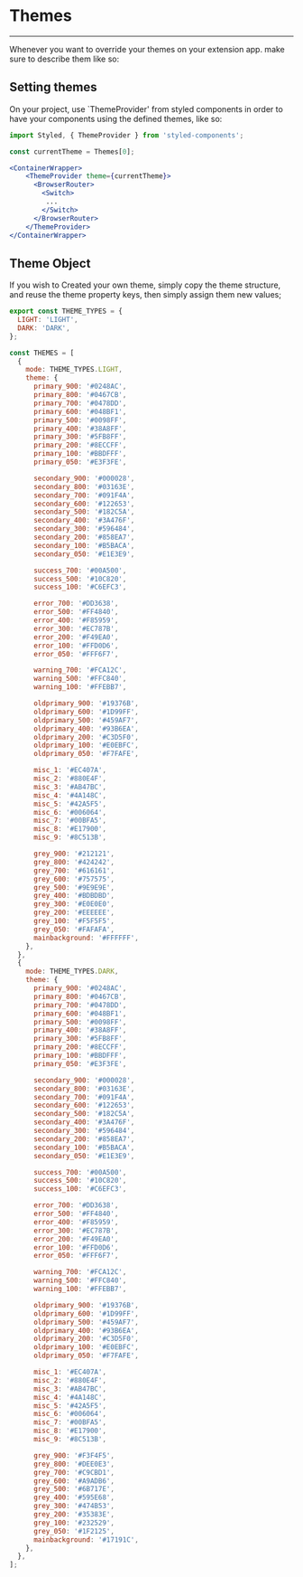 
<Meta title="Layout/Theme/documentation" />

# Themes
<hr />

Whenever you want to override your themes on your extension app.
make sure to describe them like so:

## Setting themes
On your project, use `ThemeProvider' from styled components in order to have your components
using the defined themes, like so:

```jsx
import Styled, { ThemeProvider } from 'styled-components';

const currentTheme = Themes[0];

<ContainerWrapper>
    <ThemeProvider theme={currentTheme}>
      <BrowserRouter>
        <Switch>
         ...
        </Switch>
      </BrowserRouter>
    </ThemeProvider>
</ContainerWrapper>
```

## Theme Object

If you wish to Created your own theme, simply copy the theme
structure, and reuse the theme property keys, then simply assign them new values;

```jsx
export const THEME_TYPES = {
  LIGHT: 'LIGHT',
  DARK: 'DARK',
};

const THEMES = [
  {
    mode: THEME_TYPES.LIGHT,
    theme: {
      primary_900: '#0248AC',
      primary_800: '#0467CB',
      primary_700: '#0478DD',
      primary_600: '#048BF1',
      primary_500: '#0098FF',
      primary_400: '#38A8FF',
      primary_300: '#5FB8FF',
      primary_200: '#8ECCFF',
      primary_100: '#BBDFFF',
      primary_050: '#E3F3FE',

      secondary_900: '#000028',
      secondary_800: '#03163E',
      secondary_700: '#091F4A',
      secondary_600: '#122653',
      secondary_500: '#182C5A',
      secondary_400: '#3A476F',
      secondary_300: '#596484',
      secondary_200: '#858EA7',
      secondary_100: '#B5BACA',
      secondary_050: '#E1E3E9',

      success_700: '#00A500',
      success_500: '#10C820',
      success_100: '#C6EFC3',

      error_700: '#DD3638',
      error_500: '#FF4840',
      error_400: '#F85959',
      error_300: '#EC787B',
      error_200: '#F49EA0',
      error_100: '#FFD0D6',
      error_050: '#FFF6F7',

      warning_700: '#FCA12C',
      warning_500: '#FFC840',
      warning_100: '#FFEBB7',

      oldprimary_900: '#19376B',
      oldprimary_600: '#1D99FF',
      oldprimary_500: '#459AF7',
      oldprimary_400: '#93B6EA',
      oldprimary_200: '#C3D5F0',
      oldprimary_100: '#E0EBFC',
      oldprimary_050: '#F7FAFE',

      misc_1: '#EC407A',
      misc_2: '#880E4F',
      misc_3: '#AB47BC',
      misc_4: '#4A148C',
      misc_5: '#42A5F5',
      misc_6: '#006064',
      misc_7: '#00BFA5',
      misc_8: '#E17900',
      misc_9: '#8C513B',

      grey_900: '#212121',
      grey_800: '#424242',
      grey_700: '#616161',
      grey_600: '#757575',
      grey_500: '#9E9E9E',
      grey_400: '#BDBDBD',
      grey_300: '#E0E0E0',
      grey_200: '#EEEEEE',
      grey_100: '#F5F5F5',
      grey_050: '#FAFAFA',
      mainbackground: '#FFFFFF',
    },
  },
  {
    mode: THEME_TYPES.DARK,
    theme: {
      primary_900: '#0248AC',
      primary_800: '#0467CB',
      primary_700: '#0478DD',
      primary_600: '#048BF1',
      primary_500: '#0098FF',
      primary_400: '#38A8FF',
      primary_300: '#5FB8FF',
      primary_200: '#8ECCFF',
      primary_100: '#BBDFFF',
      primary_050: '#E3F3FE',

      secondary_900: '#000028',
      secondary_800: '#03163E',
      secondary_700: '#091F4A',
      secondary_600: '#122653',
      secondary_500: '#182C5A',
      secondary_400: '#3A476F',
      secondary_300: '#596484',
      secondary_200: '#858EA7',
      secondary_100: '#B5BACA',
      secondary_050: '#E1E3E9',

      success_700: '#00A500',
      success_500: '#10C820',
      success_100: '#C6EFC3',

      error_700: '#DD3638',
      error_500: '#FF4840',
      error_400: '#F85959',
      error_300: '#EC787B',
      error_200: '#F49EA0',
      error_100: '#FFD0D6',
      error_050: '#FFF6F7',

      warning_700: '#FCA12C',
      warning_500: '#FFC840',
      warning_100: '#FFEBB7',

      oldprimary_900: '#19376B',
      oldprimary_600: '#1D99FF',
      oldprimary_500: '#459AF7',
      oldprimary_400: '#93B6EA',
      oldprimary_200: '#C3D5F0',
      oldprimary_100: '#E0EBFC',
      oldprimary_050: '#F7FAFE',

      misc_1: '#EC407A',
      misc_2: '#880E4F',
      misc_3: '#AB47BC',
      misc_4: '#4A148C',
      misc_5: '#42A5F5',
      misc_6: '#006064',
      misc_7: '#00BFA5',
      misc_8: '#E17900',
      misc_9: '#8C513B',

      grey_900: '#F3F4F5',
      grey_800: '#DEE0E3',
      grey_700: '#C9CBD1',
      grey_600: '#A9ADB6',
      grey_500: '#6B717E',
      grey_400: '#595E68',
      grey_300: '#474B53',
      grey_200: '#35383E',
      grey_100: '#232529',
      grey_050: '#1F2125',
      mainbackground: '#17191C',
    },
  },
];
```
